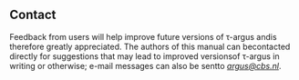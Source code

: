 ## Contact
Feedback from users will help improve future versions of τ-argus andis therefore greatly appreciated. The authors of this manual can becontacted directly for suggestions that may lead to improved versionsof τ-argus in writing or otherwise; e-mail messages can also be sentto [*argus@cbs.nl*](mailto:argus@cbs.nl).

